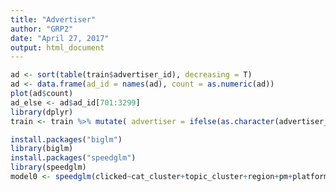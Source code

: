 ```yaml
---
title: "Advertiser"
author: "GRP2"
date: "April 27, 2017"
output: html_document
---
```


```r
ad <- sort(table(train$advertiser_id), decreasing = T)
ad <- data.frame(ad_id = names(ad), count = as.numeric(ad))
plot(ad$count)
ad_else <- ad$ad_id[701:3299]
library(dplyr)
train <- train %>% mutate( advertiser = ifelse(as.character(advertiser_id) %in% ad_else, 0, as.character(advertiser_id) ))
```

```r
install.packages("biglm")
library(biglm)
install.packages("speedglm")
library(speedglm)
model0 <- speedglm(clicked~cat_cluster+topic_cluster+region+pm+platform+as.factor(advertiser), data = train, family = binomial(logit))
```

